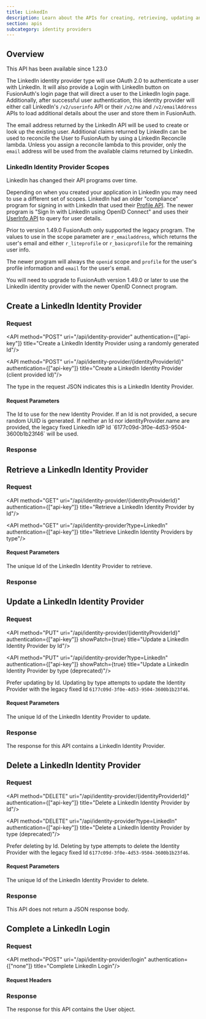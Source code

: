 ```yaml
---
title: LinkedIn
description: Learn about the APIs for creating, retrieving, updating and disabling a LinkedIn identity provider.
section: apis
subcategory: identity providers
---
```



## Overview

<Aside type="version">
This API has been available since 1.23.0
</Aside>

The LinkedIn identity provider type will use OAuth 2.0 to authenticate a user with LinkedIn. It will also provide a <InlineUIElement>Login with LinkedIn</InlineUIElement> button on FusionAuth's login page that will direct a user to the LinkedIn login page. Additionally, after successful user authentication, this identity provider will either call LinkedIn's `/v2/userinfo` API or their `/v2/me` and `/v2/emailAddress` APIs to load additional details about the user and store them in FusionAuth.

The email address returned by the LinkedIn API will be used to create or look up the existing user. Additional claims returned by LinkedIn can be used to reconcile the User to FusionAuth by using a LinkedIn Reconcile lambda. Unless you assign a reconcile lambda to this provider, only the `email` address will be used from the available claims returned by LinkedIn.

<TokenStorageNote idp_long_lived_token_type="access_token"
                  idp_display_name={idp_display_name}
                  idp_linking_strategy={idp_linking_strategy}
                  token_name="access_token"
                  return_text="login endpoint" />



### LinkedIn Identity Provider Scopes

<Aside type="caution">
LinkedIn has changed their API programs over time.
</Aside>

Depending on when you created your application in LinkedIn you may need to use a different set of scopes. LinkedIn had an older "compliance" program for signing in with LinkedIn that used their [Profile API](https://learn.microsoft.com/en-us/linkedin/shared/integrations/people/profile-api). The newer program is "Sign In with LinkedIn using OpenID Connect" and uses their [UserInfo API](https://learn.microsoft.com/en-us/linkedin/consumer/integrations/self-serve/sign-in-with-linkedin-v2#api-request-to-retreive-member-details) to query for user details.

Prior to version 1.49.0 FusionAuth only supported the legacy program. The values to use in the <InlineField>scope</InlineField> parameter are `r_emailaddress`, which returns the user's email and either `r_liteprofile` or `r_basicprofile` for the remaining user info.

The newer program will always the `openid` scope and `profile` for the user's profile information and `email` for the user's email.

You will need to upgrade to FusionAuth version 1.49.0 or later to use the LinkedIn identity provider with the newer OpenID Connect program.

## Create a LinkedIn Identity Provider

### Request

<API method="POST" uri="/api/identity-provider" authentication={["api-key"]} title="Create a LinkedIn Identity Provider using a randomly generated Id"/>

<API method="POST" uri="/api/identity-provider/{identityProviderId}" authentication={["api-key"]} title="Create a LinkedIn Identity Provider (client provided Id)"/>

The <InlineField>type</InlineField> in the request JSON indicates this is a LinkedIn Identity Provider.

#### Request Parameters

<APIBlock>
  <APIField name="identityProviderId" type="UUID" optional defaults="secure random UUID" since="1.61.0">
    The Id to use for the new Identity Provider. If an Id is not provided, a secure random UUID is generated. If neither an Id nor <InlineField>identityProvider.name</InlineField> are provided, the legacy fixed LinkedIn IdP Id `6177c09d-3f0e-4d53-9504-3600b1b23f46` will be used.
  </APIField>
</APIBlock>

<LinkedinRequestBody idp_display_name={idp_display_name}
                     idp_enforce_email_verified_claim={idp_enforce_email_verified_claim}
                     idp_linking_strategy={idp_linking_strategy}
                     idp_since={idp_since}/>

### Response

<StandardPostResponseCodes never_search_error />

<LinkedinResponseBody idp_display_name={idp_display_name}
                      idp_linking_strategy={idp_linking_strategy}
                      idp_since={idp_since}/>

## Retrieve a LinkedIn Identity Provider

### Request

<API method="GET" uri="/api/identity-provider/{identityProviderId}" authentication={["api-key"]} title="Retrieve a LinkedIn Identity Provider by Id"/>

<API method="GET" uri="/api/identity-provider?type=LinkedIn" authentication={["api-key"]} title="Retrieve LinkedIn Identity Providers by type"/>

#### Request Parameters

<APIBlock>
  <APIField name="identityProviderId" type="UUID" required>
    The unique Id of the LinkedIn Identity Provider to retrieve.
  </APIField>
</APIBlock>

### Response

<StandardGetResponseCodes never_search_error />


<LinkedinResponseBody idp_display_name={idp_display_name}
                      idp_linking_strategy={idp_linking_strategy}
                      idp_since={idp_since}/>

## Update a LinkedIn Identity Provider

<GenericUpdateExplanationFragment capitalized_object_name="LinkedIn Identity Provider" />

### Request

<API method="PUT" uri="/api/identity-provider/{identityProviderId}" authentication={["api-key"]} showPatch={true} title="Update a LinkedIn Identity Provider by Id"/>

<API method="PUT" uri="/api/identity-provider?type=LinkedIn" authentication={["api-key"]} showPatch={true} title="Update a LinkedIn Identity Provider by type (deprecated)"/>

<DeprecatedSince since="1.61.0">Prefer updating by Id. Updating by type attempts to update the Identity Provider with the legacy fixed Id `6177c09d-3f0e-4d53-9504-3600b1b23f46`.</DeprecatedSince>

#### Request Parameters

<APIBlock>
  <APIField name="identityProviderId" type="UUID" required>
    The unique Id of the LinkedIn Identity Provider to update.
  </APIField>
</APIBlock>

<LinkedinRequestBody idp_display_name={idp_display_name}
                     idp_enforce_email_verified_claim={idp_enforce_email_verified_claim}
                     idp_linking_strategy={idp_linking_strategy}
                     idp_since={idp_since} />

### Response

The response for this API contains a LinkedIn Identity Provider.

<StandardPutResponseCodes never_search_error />

<LinkedinResponseBody idp_display_name={idp_display_name}
                      idp_linking_strategy={idp_linking_strategy}
                      idp_since={idp_since}/>

## Delete a LinkedIn Identity Provider

### Request

<API method="DELETE" uri="/api/identity-provider/{identityProviderId}" authentication={["api-key"]} title="Delete a LinkedIn Identity Provider by Id"/>

<API method="DELETE" uri="/api/identity-provider?type=LinkedIn" authentication={["api-key"]} title="Delete a LinkedIn Identity Provider by type (deprecated)"/>

<DeprecatedSince since="1.61.0">Prefer deleting by Id. Deleting by type attempts to delete the Identity Provider with the legacy fixed Id `6177c09d-3f0e-4d53-9504-3600b1b23f46`.</DeprecatedSince>

#### Request Parameters

<APIBlock>
  <APIField name="identityProviderId" type="UUID" required>
    The unique Id of the LinkedIn Identity Provider to delete.
  </APIField>
</APIBlock>

### Response

This API does not return a JSON response body.

<StandardDeleteResponseCodes never_search_error />


## Complete a LinkedIn Login

<CompleteLoginText idp_display_name={idp_display_name} token_text_with_article="an id token" token_text="id token" />

### Request

<API method="POST" uri="/api/identity-provider/login" authentication={["none"]} title="Complete LinkedIn Login"/>

#### Request Headers

<APIBlock>
  <XForwardedForHeader />
  <XFusionauthTenantIdHeaderScopedOperationRowOnly />
</APIBlock>

<IdentityProviderLoginRequestBody idp_display_name={idp_display_name}
                                  idp_linking_strategy={idp_linking_strategy}
                                  idp_since={idp_since} />

### Response

The response for this API contains the User object.

<IdentityProviderLoginResponseBody idp_display_name={idp_display_name}
                                   idp_linking_strategy={idp_linking_strategy}
                                   idp_since={idp_since}/>
